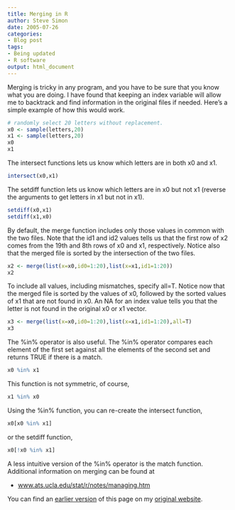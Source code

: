 ```yaml
---
title: Merging in R
author: Steve Simon
date: 2005-07-26
categories:
- Blog post
tags:
- Being updated
- R software
output: html_document
---
```

Merging is tricky in any program, and you have to be sure that you know
what you are doing. I have found that keeping an index variable will
allow me to backtrack and find information in the original files if
needed. Here's a simple example of how this would work.


```r
# randomly select 20 letters without replacement.
x0 <- sample(letters,20)
x1 <- sample(letters,20)
x0
x1
```

The intersect functions lets us know which letters are in both x0 and x1.

```r
intersect(x0,x1)
```

The setdiff function lets us know which letters are in x0 but not x1 (reverse the arguments to get letters in x1 but not in x1).

```r
setdiff(x0,x1)
setdiff(x1,x0)
```

By default, the merge function includes only those values in common with the two files. Note that the id1 and id2 values tells us that the first row of x2 comes from the 19th and 8th rows of x0 and x1, respectively. Notice also that the merged file is sorted by the intersection of the two files.

```r
x2 <- merge(list(x=x0,id0=1:20),list(x=x1,id1=1:20))
x2
```

To include all values, including mismatches, specify all=T. Notice now that the merged file is sorted by the values of x0, followed by the sorted values of x1 that are not found in x0. An NA for an index value tells you that the letter is not found in the original x0 or x1 vector.

```r
x3 <- merge(list(x=x0,id0=1:20),list(x=x1,id1=1:20),all=T)
x3
```

The %in% operator is also useful. The %in% operator compares each element of the first set against all the elements of the second set and returns TRUE if there is a match.

```r
x0 %in% x1
```

This function is not symmetric, of course,

```r
x1 %in% x0
```

Using the %in% function, you can re-create the intersect function,

```r
x0[x0 %in% x1]
```

or the setdiff function,
```r
x0[!x0 %in% x1]
```

A less intuitive version of the %in% operator is the match function. Additional information on merging can be found at

-   [www.ats.ucla.edu/stat/r/notes/managing.htm](http://www.ats.ucla.edu/stat/r/notes/managing.htm)

You can find an [earlier version][sim1] of this page on my [original website][sim2].


[sim1]: http://www.pmean.com/05/MergingInR.html
[sim2]: http://www.pmean.com/original_site.html
